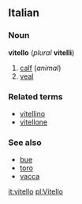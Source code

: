 ==Italian==
===Noun===
'''vitello''' (''plural'' '''vitelli''')

#[[calf]] (''animal'')
#[[veal]]

===Related terms===
*[[vitellino]]
*[[vitellone]]

===See also===
*[[bue]]
*[[toro]]
*[[vacca]]

[[it:vitello]]
[[pl:Vitello]]